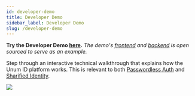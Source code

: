 ```yaml
---
id: developer-demo
title: Developer Demo
sidebar_label: Developer Demo
slug: /developer-demo
---
```


**Try the Developer Demo [here](https://developer.demo.sandbox-unumid.co).** *The demo's [frontend](https://github.com/UnumID/Demo-Developer-Client) and [backend](https://github.com/UnumID/Demo-Developer-Server) is open sourced to serve as an example.*

Step through an interactive technical walkthrough that explains how the Unum ID platform works. 
This is relevant to both [Passwordless Auth](https://www.unumid.co/solutions/passwordless-auth)
and [Sharified Identity](https://www.unumid.co/solutions/sharified-identity).

![](/img/developer-demo.png)
